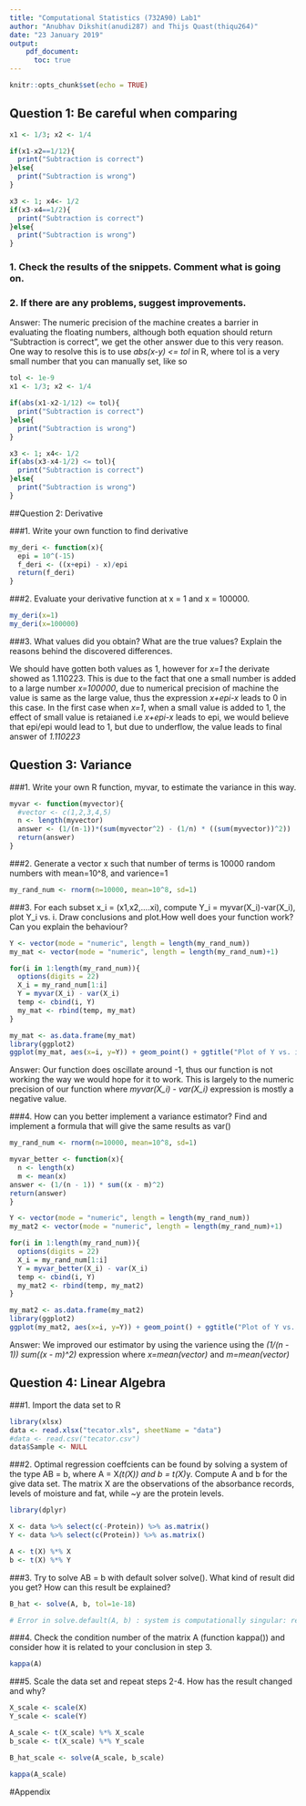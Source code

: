 ```yaml
---
title: "Computational Statistics (732A90) Lab1"
author: "Anubhav Dikshit(anudi287) and Thijs Quast(thiqu264)"
date: "23 January 2019"
output: 
    pdf_document:
      toc: true
---
```


```r
knitr::opts_chunk$set(echo = TRUE)
```

\newpage

## Question 1: Be careful when comparing
```r
x1 <- 1/3; x2 <- 1/4

if(x1-x2==1/12){
  print("Subtraction is correct")
}else{
  print("Subtraction is wrong")
}

x3 <- 1; x4<- 1/2
if(x3-x4==1/2){
  print("Subtraction is correct")
}else{
  print("Subtraction is wrong")
}

```

### 1. Check the results of the snippets. Comment what is going on.
### 2. If there are any problems, suggest improvements.
Answer: The numeric precision of the machine creates a barrier in evaluating the floating numbers, although both equation should return "Subtraction is correct", we get the other answer due to this very reason. One way to resolve this is to use *abs(x-y) <= tol* in R, where tol is a very small number that you can manually set, like so

```r
tol <- 1e-9
x1 <- 1/3; x2 <- 1/4

if(abs(x1-x2-1/12) <= tol){
  print("Subtraction is correct")
}else{
  print("Subtraction is wrong")
}

x3 <- 1; x4<- 1/2
if(abs(x3-x4-1/2) <= tol){
  print("Subtraction is correct")
}else{
  print("Subtraction is wrong")
}
```

##Question 2: Derivative

###1. Write your own function to find derivative

```r
my_deri <- function(x){
  epi = 10^(-15)
  f_deri <- ((x+epi) - x)/epi
  return(f_deri)
}
```

###2. Evaluate your derivative function at x = 1 and x = 100000.
```r
my_deri(x=1)
my_deri(x=100000)

```

###3. What values did you obtain? What are the true values? Explain the reasons behind the discovered differences.

We should have gotten both values as 1, however for *x=1* the derivate showed as 1.110223. This is due to the fact that one a small number is added to a large number *x=100000*, due to numerical precision of machine the value is same as the large value, thus the expression *x+epi-x* leads to 0 in this case. In the first case when *x=1*, when a small value is added to 1, the effect of small value is retaianed i.e *x+epi-x* leads to epi, we would believe that epi/epi would lead to 1, but due to underflow, the value leads to final answer of *1.110223*

## Question 3: Variance

###1. Write your own R function, myvar, to estimate the variance in this way.

```r

myvar <- function(myvector){
  #vector <- c(1,2,3,4,5)
  n <- length(myvector)
  answer <- (1/(n-1))*(sum(myvector^2) - (1/n) * ((sum(myvector))^2))
  return(answer)
} 

```

###2. Generate a vector x such that number of terms is 10000 random numbers with mean=10^8, and varience=1

```r
my_rand_num <- rnorm(n=10000, mean=10^8, sd=1)
```

###3. For each subset x_i = (x1,x2,....xi), compute Y_i = myvar(X_i)-var(X_i), plot Y_i vs. i. Draw conclusions and plot.How well does your function work? Can you explain the behaviour?

```r
Y <- vector(mode = "numeric", length = length(my_rand_num))
my_mat <- vector(mode = "numeric", length = length(my_rand_num)+1)

for(i in 1:length(my_rand_num)){
  options(digits = 22)
  X_i = my_rand_num[1:i]
  Y = myvar(X_i) - var(X_i)
  temp <- cbind(i, Y)
  my_mat <- rbind(temp, my_mat)
}

my_mat <- as.data.frame(my_mat)
library(ggplot2)
ggplot(my_mat, aes(x=i, y=Y)) + geom_point() + ggtitle("Plot of Y vs. i")
```
Answer: Our function does oscillate around -1, thus our function is not working the way we would hope for it to work. This is largely to the numeric precision of our function where *myvar(X_i) - var(X_i)* expression is mostly a negative value.

###4. How can you better implement a variance estimator? Find and implement a formula that will give the same results as var()
```r

my_rand_num <- rnorm(n=10000, mean=10^8, sd=1)

myvar_better <- function(x){
  n <- length(x)
  m <- mean(x)
answer <- (1/(n - 1)) * sum((x - m)^2)
return(answer)
}

Y <- vector(mode = "numeric", length = length(my_rand_num))
my_mat2 <- vector(mode = "numeric", length = length(my_rand_num)+1)

for(i in 1:length(my_rand_num)){
  options(digits = 22)
  X_i = my_rand_num[1:i]
  Y = myvar_better(X_i) - var(X_i)
  temp <- cbind(i, Y)
  my_mat2 <- rbind(temp, my_mat2)
}

my_mat2 <- as.data.frame(my_mat2)
library(ggplot2)
ggplot(my_mat2, aes(x=i, y=Y)) + geom_point() + ggtitle("Plot of Y vs. i")

```
Answer: We improved our estimator by using the varience using the *(1/(n - 1)) sum((x - m)^2)* expression where *x=mean(vector)* and *m=mean(vector)*

## Question 4: Linear Algebra

###1. Import the data set to R

```r
library(xlsx)
data <- read.xlsx("tecator.xls", sheetName = "data")
#data <- read.csv("tecator.csv")
data$Sample <- NULL
```

###2. Optimal regression coeffcients can be found by solving a system of the type AB = b, where A = X*(t(X)) and b = t(X)*y. Compute A and b for the give data set. The matrix X are the observations of the absorbance records, levels of moisture and fat, while ~y are the protein levels.

```r
library(dplyr)

X <- data %>% select(c(-Protein)) %>% as.matrix()
Y <- data %>% select(c(Protein)) %>% as.matrix()

A <- t(X) %*% X
b <- t(X) %*% Y

```


###3. Try to solve AB = b with default solver solve(). What kind of result did you get? How can this result be explained?
```r
B_hat <- solve(A, b, tol=1e-18)

# Error in solve.default(A, b) : system is computationally singular: reciprocal condition number = 7.14296e-17
```

###4. Check the condition number of the matrix A (function kappa()) and consider how it is related to your conclusion in step 3.

```r
kappa(A)
```

###5. Scale the data set and repeat steps 2-4. How has the result changed and why?

```r

X_scale <- scale(X)
Y_scale <- scale(Y)

A_scale <- t(X_scale) %*% X_scale
b_scale <- t(X_scale) %*% Y_scale

B_hat_scale <- solve(A_scale, b_scale)

kappa(A_scale)

```

#Appendix
```r
```